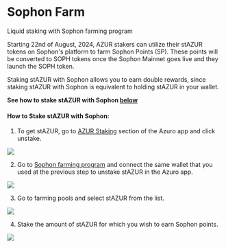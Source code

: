 
# Sophon Farm

Liquid staking with Sophon farming program

Starting 22nd of August, 2024, AZUR stakers can utilize their stAZUR tokens on Sophon's platform to farm Sophon Points (SP). These points will be converted to SOPH tokens once the Sophon Mainnet goes live and they launch the SOPH token. 

Staking stAZUR with Sophon allows you to earn double rewards, since staking stAZUR with Sophon is equivalent to holding stAZUR in your wallet.

**See how to stake stAZUR with Sophon [below](https://gem.azuro.org/concepts/azur/staking#how-to-stake-with-sophon)**

#### How to Stake stAZUR with Sophon:

1. To get stAZUR, go to [AZUR Staking](https://azuro.org/app/staking) section of the Azuro app and click unstake. 

<Image
  src="/images/concepts/soph1.png"
  width={2000}
  height={1000}
/>

2. Go to [Sophon farming program](https://farm.sophon.xyz/) and connect the same wallet that you used at the previous step to unstake stAZUR in the Azuro app.

<Image
  src="/images/concepts/soph2.png"
  width={2000}
  height={1000}
/>

3. Go to farming pools and select stAZUR from the list.

<Image
  src="/images/concepts/soph3.png"
  width={2000}
  height={1000}
/>

4. Stake the amount of stAZUR for which you wish to earn Sophon points.

<Image
  src="/images/concepts/soph4.png"
  width={2000}
  height={1000}
/>